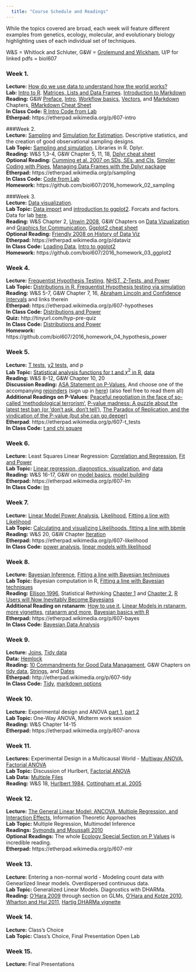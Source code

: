 ```yaml
---  
  title: "Course Schedule and Readings"  
---  
```

  While the topics covered are broad, each week will feature different examples from genetics, ecology, molecular, and evolutionary biology highlighting uses of each individual set of techniques.    
  
  W&S = Whitlock and Schluter, G&W = [Grolemund and Wickham](http://r4ds.had.co.nz), U/P for linked pdfs = biol607
    
      
### Week 1.  
__Lecture:__ [How do we use data to understand how the world works?](lectures/01_intro.html)\
__Lab:__ [Intro to R](lectures/02_r_intro.html). [Matrices, Lists and Data Frames](lectures/02a_r_intro_list_matrix_df.html). [Introduction to Markdown](lab/01_markdown_intro.html)    
__Reading:__ G&W  [Preface](http://r4ds.had.co.nz/introduction.html), [Intro](http://r4ds.had.co.nz/explore-intro.html), [Workflow basics](http://r4ds.had.co.nz/workflow-basics.html), [Vectors](http://r4ds.had.co.nz/vectors.html), and [Markdown](http://r4ds.had.co.nz/r-markdown.html) Chapters, [RMarkdown Cheat Sheet](https://www.rstudio.com/wp-content/uploads/2015/02/rmarkdown-cheatsheet.pdf)  
__In Class Code:__ [R Intro Code from Lab](in_class_code_2016/01_r_intro.R)\
__Etherpad:__ https://etherpad.wikimedia.org/p/607-intro
  
###Week 2.   
__Lecture:__ [Sampling](lectures/03_sampling_lecture.html) and [Simulation for Estimation](lectures/04_simulation_estimation.html). Descriptive statistics, and the creation of good observational sampling designs.   
__Lab Topic:__ [Sampling and simulation](lab/02_sim_samp.html). Libraries in R. Dplyr.   
__Reading:__ W&S 1,3-4, G&W Chapter 5, 11, 18, [Dplyr cheat sheet](https://www.rstudio.com/wp-content/uploads/2015/02/data-wrangling-cheatsheet.pdfPaperpile)  
__Optional Reading:__ [Cumming et al. 2007 on SDs, SEs, and CIs](http://byrneslab.net/classes/biol607/readings/Cumming_2007_error.pdf), [Simpler Coding with Pipes](https://www.r-statistics.com/2014/08/simpler-r-coding-with-pipes-the-present-and-future-of-the-magrittr-package/), [Managing Data Frames with the Dplyr package](https://bookdown.org/rdpeng/exdata/managing-data-frames-with-the-dplyr-package.html)  
__Etherpad:__ https://etherpad.wikimedia.org/p/sampling  
__In Class Code:__ [Code from Lab](in_class_code_2016/02_samp_sim.R)\
__Homework:__ https://github.com/biol607/2016_homework_02_sampling

###Week 3.   
__Lecture:__ [Data visualization](lectures/05_data_viz_principles.pptx).\
__Lab Topic:__ [Data import](lab/03_read_data_libraries.html) and [introduction to ggplot2](lab/04_ggplot_intro.html). Forcats and factors.  Data for lab [here](lab/data_03_04.zip).  
__Reading:__ W&S Chapter 2, [Unwin 2008](http://byrneslab.net/classes/biol607/readings/Unwin_2008_dataviz.pdf), G&W Chapters on [Data Vizualization](http://r4ds.had.co.nz/data-visualisation.html) and [Graphics for Communication](http://r4ds.had.co.nz/graphics-for-communication.html), [Ggplot2 cheat sheet](https://www.rstudio.com/wp-content/uploads/2015/03/ggplot2-cheatsheet.pdf)  
__Optional Reading:__  [Friendly 2008 on History of Data Viz](http://byrneslab.net/classes/biol607/readings/Friendly_2008_dataviz_history.pdf)\
__Etherpad:__ https://etherpad.wikimedia.org/p/dataviz  
__In Class Code:__ [Loading Data](in_class_code_2016/03_load_data.R), [Intro to ggplot2](in_class_code_2016/04_ggplot2_intro.R)\
__Homework:__ https://github.com/biol607/2016_homework_03_ggplot2  
  
### Week 4.   
__Lecture:__ [Frequentist Hypothesis Testing](lectures/07_probability_hypotheses.html), [NHST, Z-Tests, and Power](lectures/08_testing_nhst_power.html) \
__Lab Topic:__ [Distributions in R, Frequentist Hypothesis testing via simulation](lab/05_hypothesis_power.html)  \
__Reading:__ W&S 5-7, G&W Chapter 7, 16, [Abraham Lincoln and Confidence Intervals](http://andrewgelman.com/2016/11/23/abraham-lincoln-confidence-intervals/) and links therein    
__Etherpad:__ https://etherpad.wikimedia.org/p/607-hypotheses  
__In Class Code:__ [Distributions and Power](in_class_code_2016/05_distributions_power.R)  
__Quiz:__ http://tinyurl.com/hyp-pre-quiz  
__In Class Code:__  [Distributions and Power](in_class_code_2016/05_distributions_power.R)\
__Homework:__ https://github.com/biol607/2016_homework_04_hypothesis_power

  
  
### Week 5.   
__Lecture:__ [T tests](lectures/09_the_t_test.html),  [χ2 tests](lectures/10_chisq.html), and p  
__Lab Topic:__ [Statistical analysis functions for t and $\chi^2$ in R](lab/05_chisq_t.html), [data](lab/data_05.zip)   
__Reading:__ W&S 8-12, G&W Chapter 10, 20  
__Discussion Reading:__ [ASA Statement on P-Values](http://byrneslab.net/classes/biol607/readings/Wasserstein_Lazar_2016_The_American_Statistician.pdf), And choose one of the accompanying [rejoinders](http://byrneslab.net/classes/biol607/readings/p_value_statements.zip)
(sign up in [here](https://etherpad.wikimedia.org/p/607-t_tests))  (also feel free to read them all)
__Additional Readings on P-Values__: [Peaceful negotiation in the face of so-called ‘methodological terrorism’](https://errorstatistics.com/2016/10/01/a-new-front-in-the-statistics-wars-peaceful-negotiation-in-the-face-of-so-called-methodological-terrorism/), [P-value madness: A puzzle about the latest test ban (or ‘don’t ask, don’t tell’)](https://errorstatistics.com/2015/10/10/p-value-madness-a-puzzle-about-the-latest-test-ban-or-dont-ask-dont-tell/), [The Paradox of Replication, and the vindication of the P-value (but she can go deeper) ](https://errorstatistics.com/2015/08/31/the-paradox-of-replication-and-the-vindication-of-the-p-value-but-she-can-go-deeper-i/)  
__Etherpad__: https://etherpad.wikimedia.org/p/607-t_tests  
__In Class Code:__ [t and chi square](in_class_code_2016/06_t_chisq.R)
  
### Week 6.   
__Lecture:__ Least Squares Linear Regression: [Correlation and Regression](lectures/11_cor_linear_model.html), [Fit and Power](lectures/12_linear_model_fit.html)  
__Lab Topic:__ [Linear regression, diagnostics, visualization](lab/06_lm.html), and [data](lab/data_06.zip) \
__Reading:__ W&S 16-17, G&W on [model basics](http://r4ds.had.co.nz/model-basics.html), [model building](http://r4ds.had.co.nz/model-building.html)  
__Etherpad:__ https://etherpad.wikimedia.org/p/607-lm  
__In Class Code:__ [lm](in_class_code_2016/06_lm_inclass.R)  
  
### Week 7.   
__Lecture:__ [Linear Model Power Analysis](lab/06a_power_analysis.html), [Likelihood](lectures/13_likelihood.html), [Fitting a line with Likelihood](lectures/14_likelihood_2.html)  
__Lab Topic:__ [Calculating and visualizing Likelihoods, fitting a line with bbmle](lab/07_likelihood.html)\
__Reading:__ W&S 20, G&W Chapter [Iteration](http://r4ds.had.co.nz/iteration.html)  
__Etherpad:__ https://etherpad.wikimedia.org/p/607-likelihood  
__In Class Code:__ [power analysis](in_class_code_2016/06a_power_lm.R), [linear models with likelihood](in_class_code_2016/07a_likelihood_lm.R)  
  
### Week 8.   
__Lecture:__ [Bayesian Inference](lectures/15_bayesian_basics.html), [Fitting a line with Bayesian techniques](lectures/16_bayesian_lm.html)  
__Lab Topic:__ Bayesian computation in R, [Fitting a line with Bayesian techniques](lab/08_bayes.html)   
__Reading:__ [Ellison 1996](http://byrneslab.net/classes/biol607/readings/Ellison_1996_ecol_app.pdf), Statistical Rethinking [Chapter 1](http://byrneslab.net/classes/biol607/readings/rethinking_ch_1.pdf) and [Chapter 2](http://byrneslab.net/classes/biol607/readings/rethinking_ch_2.pdf), [R Users will Now Inevitably Become Bayesians](https://thinkinator.com/2016/01/12/r-users-will-now-inevitably-become-bayesians/)  
__Additional Reading on rstanarm__: [How to use it](https://cran.r-project.org/web/packages/rstanarm/vignettes/rstanarm.html), [Linear Models in rstanarm](https://cran.r-project.org/web/packages/rstanarm/vignettes/lm.html), [more vignettes](https://cran.r-project.org/web/packages/rstanarm/index.html), [rstanarm and more](http://andrewgelman.com/2016/01/14/rstanarm-and-more/), [Bayesian basics with R](http://m-clark.github.io/docs/IntroBayes.html)  
__Etherpad:__ https://etherpad.wikimedia.org/p/607-bayes  
__In Class Code:__ [Bayesian Data Analysis](in_class_code_2016/08_bayes.R)  

### Week 9.   
__Lecture:__ [Joins](lectures/18_join.html), [Tidy data](lectures/17_tidy.html)  
__Data:__ [Hemlock](lectures/data/18/hemlock.xlsx)  
__Reading:__  [10 Commandments for Good Data Managament](https://dynamicecology.wordpress.com/2016/08/22/ten-commandments-for-good-data-management/), G&W Chapters on [tidy data](http://r4ds.had.co.nz/tidy-data.html), [Strings](http://r4ds.had.co.nz/strings.html), and [Dates](http://r4ds.had.co.nz/dates-and-times.html)     
__Etherpad:__ http://etherpad.wikimedia.org/p/607-tidy  
__In Class Code:__ [Tidy](in_class_code_2016/09_tidy.R), [markdown options](in_class_code_2016/00_rmarkdown_options.Rmd)  
  
### Week 10.   
__Lecture:__ Experimental design and ANOVA [part 1](lectures/19_expts_anova.html), [part 2](lectures/20_anova_2.html)    
__Lab Topic:__ One-Way ANOVA, Midterm work session	  
__Reading:__ W&S Chapter 14-15  
__Etherpad:__ https://etherpad.wikimedia.org/p/607-anova
  
  
### Week 11.   
__Lectures:__ Experimental Design in a Multicausal World - [Multiway ANOVA](lectures/21_multiway_anova.html), [Factorial ANOVA](lectures/22_factorial_anova.html)    
__Lab Topic:__  Discussion of Hurlbert, [Factorial ANOVA](lab/10_anova.html)  
__Lab Data:__  [Multiple Files](lab/data_10.zip)  
__Reading:__ W&S 18, [Hurlbert 1984](http://byrneslab.net/classes/biol607/readings/Hurlbert_1984_eco_mono.pdf), [Cottingham et al. 2005](http://byrneslab.net/classes/biol607/readings/cottingham_et_al_2005_frontiers_all.pdf)  
  
  
### Week 12.   
__Lecture:__ [The General Linear Model: ANCOVA, Multiple Regression, and Interaction Effects](./lectures/23_general_linear_model.html), Information Theoretic Approaches  
__Lab Topic:__ Multiple Regression, Multimodel Inference  
__Readings:__ [Symonds and Moussalli 2010](http://byrneslab.net/classes/biol607/readings/Symonds_and_Moussalli_2010_behav_ecol.pdf)  
__Optional Readings:__ The whole [Ecology Special Section on P Values](http://byrneslab.net/classes/biol607/readings/ecology_forum_on_p_values.pdf) is incredible reading.  
__Etherpad:__ https://etherpad.wikimedia.org/p/607-mlr  
  
### Week 13.   
__Lecture:__ Entering a non-normal world - Modeling count data with Genearlized linear models. Overdispersed continuous data.  
__Lab Topic:__ Generalized Linear Models. Diagnostics with DHARMa.  
__Reading:__ [O'Hara 2009](http://byrneslab.net/classes/biol607/readings/O'Hara_2009_glmm.pdf) through section on GLMs, [O'Hara and Kotze 2010](http://byrneslab.net/classes/biol607/readings/o'hara_and_kotze_do_not_log_transform.pdf), [Wharton and Hui 2011](http://byrneslab.net/classes/biol607/readings/Wharton_Hui_2011_Ecology.pdf), [Hartig DHARMa vignette](https://cran.r-project.org/web/packages/DHARMa/vignettes/DHARMa.html)  
  
  
### Week 14.   
__Lecture:__ Class's Choice  
__Lab Topic:__ Class's Choice, Final Presentation Open Lab  
  
  
### Week 15.  
__Lecture:__ Final Presentations  
